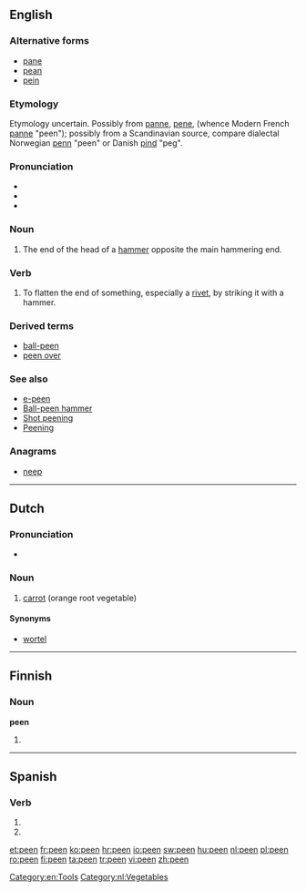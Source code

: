==English==
{{wikipedia}}

===Alternative forms===
* [[pane]]
* [[pean]]
* [[pein]]

===Etymology===
Etymology uncertain.  Possibly from {{etyl|fro}} [[panne]], [[pene]], (whence Modern French [[panne]] "peen"); possibly from a Scandinavian source, compare dialectal Norwegian [[penn]] "peen" or Danish [[pind]] "peg".

{{etystub}}

===Pronunciation===
* {{IPA|/piːn/}}
* {{audio|en-us-peen.ogg|Audio (US)}}
* {{rhymes|iːn}}

===Noun===
{{en-noun}}

# The end of the head of a [[hammer]] opposite the main hammering end.

===Verb===
{{en-verb}}

# To flatten the end of something, especially a [[rivet]], by striking it with a hammer.

===Derived terms===
* [[ball-peen]]
* [[peen over]]

===See also===
* [[e-peen]]
* [[w:Ball-peen hammer|Ball-peen hammer]]
* [[w:Shot peening|Shot peening]]
* [[w:Peening|Peening]]

===Anagrams===
* [[neep#English|neep]]

[[Category:en:Tools]]

----

==Dutch==

===Pronunciation===
* {{rhymes|eːn|lang=nl}}

===Noun===
{{nl-noun|g=f|g2=m|penen|peentje}}
# [[carrot]] (orange root vegetable)

====Synonyms====
* [[wortel]]

[[Category:nl:Vegetables]]

----

==Finnish==

===Noun===
'''peen'''

# {{fi-form of|pee|type=noun|case=genitive|pl=singular}}

----

==Spanish==

===Verb===
{{es-verb-form|peer}}

# {{es-verb form of|ending=er|mood=indicative|tense=present|pers=2|formal=yes|number=plural|[[peer]]}}
# {{es-verb form of|ending=er|mood=indicative|tense=present|pers=3|number=plural|[[peer]]}}

[[et:peen]]
[[fr:peen]]
[[ko:peen]]
[[hr:peen]]
[[io:peen]]
[[sw:peen]]
[[hu:peen]]
[[nl:peen]]
[[pl:peen]]
[[ro:peen]]
[[fi:peen]]
[[ta:peen]]
[[tr:peen]]
[[vi:peen]]
[[zh:peen]]